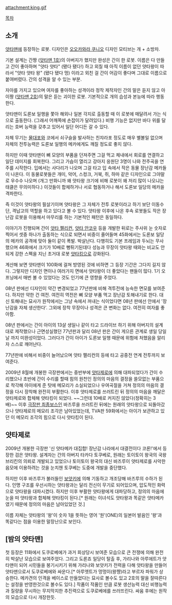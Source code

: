 attachment:king.gif

[[목차]]
== 소개 ==
[[얏타맨]]에 등장하는 로봇.
디자인은 [[오오카와라 쿠니오]]
디자인 모티브는 개 + 소방차.

기본 설계는 간짱 ([[얏타맨 1호]])의 아버지가 했지만 완성은 간이 한 로봇. 이름은 다 만들고 간이 좋아하며 "얏타 얏타" (됐다 됐다!) 하고 외칠 때 아직 이름이 없던 얏타왕이 따라서 "얏타 얏타 왕" (됐다 됐다 멍) 이라고 외친 걸 간이 어감이 좋다며 그대로 이름으로 붙여버렸다. 간의 성격을 알 수 있는 부분.

자아를 가지고 있으며 여자를 좋아하는 성격이라 정작 제작자인 간의 말은 듣지 않고 아이짱 ([[얏타맨 2호]])의 말은 듣는 괴이한 로봇. 기본적으로 개의 습성과 본능에 따라 행동한다.

얏타맨이 도론보 일행을 쫓아 해외나 일본 각지로 출동할 때 이 로봇에 매달려서 가는 식으로 출동한다. (그래서 어깨쪽에 손잡이가 달려있다.) 비행 기능은 없지만 바다 위를 달리는 호버 능력을 갖추고 있어서 일단 어디든 갈 수 있다.

자체 무기는 [[물대포]]와 코에서 쇠구슬을 발사하는 친쟈라포 정도로 매우 별볼일 없으며 자체의 전투능력은 도론보 일행의 메카에게도 깨질 정도로 좋지 않다.

하지만 이때 얏타맨이 뼈 모양의 부품을 던져주면 그걸 먹고 체내에서 회로를 연결하고 일단 데미지를 회복한다. 그리고 가슴이 열리고 강아지 응원단 3명이 나와 전주곡을 연주를 시작한다. 입에서는 사다리가 나오며 그걸 타고 입 속에서 작은 동물 장난감 메카들이 나온다. 이 동물로봇들은 개미, 악어, 스컹크, 거북, 쥐, 하마 같은 디자인으로 그야말로 우수수 나오며 (개그 만화니까 왜 얏타왕 크기에 비해 로봇이 왜 저리 많이 나오냐는 태클은 무의미하다.) 이것들이 합체하거나 서로 협동하거나 해서 도론보 일당의 메카을 격파한다. 

즉 이것이 얏타왕의 필살기이며 얏타왕은 그 자체가 전투 로봇이라고 하기 보단 이동수단, 격납고의 역할을 하고 있다고 볼 수 있다. 얏타왕 이후에 나온 후속 로봇들도 작은 장난감 로봇을 이용해서 마무리를 하는 기본적인 패턴은 동일하다.

이야기가 진행되며 간이 [[얏타 펠리컨]], [[얏타 안코우]] 등을 개발한 뒤로는 주사위 눈 숫자로 찍어서 셋중 하나가 출동하는 식으로 되면서 비중이 줄어들며 45화에서는 도론보 일당의 메카의 공격에 맞아 둘이 같이 폭발. 박살난다. 다행히도 기본 프레임과 두뇌는 무사했으며 46화에서 크기가 10배로 뻥튀기된데다 성능과 무장이 얏타왕 때와는 비교도 안되게 강한 스펙을 지닌 초거대 로봇 [[얏타킹]]으로 강화된다.

계산해 보면 얏타맨이 100화에 걸쳐 방영된 것에 비하면 그 등장 기간은 그다지 길지 않다. 그렇지만 디자인 면이나 여러가지 면에서 얏타왕이 더 좋았다는 팬들이 많다. 1기 오프닝에서 매번 볼 수 있었다는 것도 인기에 큰 영향을 주었다.

08년 판에선 디자인이 약간 변경되었고 77년판에 비해 격투전에 능숙한 면모를 보여준다. 하지만 약한 건 여전. 여전히 역전은 뼈 모양 부품 먹고 장난감 토해내기로 한다. 대신 토해내는 묘사가 원작에서는 그냥 속에서 꺼내는 식이었다면 08년 판에선 안에서 '장난감을 자체 생산한다'. 그외에 장착 무장이나 성격은 큰 변화는 없다. 여전히 여자를 좋아함.

08년 판에서는 간이 아이의 13살 생일나 같이 타고 드라이브 하기 위해 아버지의 설계대로 제작했으나 근면성실했던 77년판과 달리 08년 판은 간이 게으른 관계로 생일 당일날 까지 미완성이었다. 그러다가 간이 아이가 도론보 일행 때문에 위험에 처했음을 알리자 스스로 깨어난다.

77년판에 비해서 비중이 늘어났으며 얏타 팰리컨의 등에 타고 공중전 연계 전투까지 보여준다. 

2009년 8월에 개봉한 극장판에서는 중반부에 [[얏타제로]]에 의해 대파되었다가 간이 수리했으나 초반에 간이 수리를 할때 힘의 원천인 정의의 마음의 결정을 쓸모없는 부품으로 착각해 아이에게 준 탓에 메모리가 소실되었으나 우여곡절을 거쳐 정의의 마음의 결정을 다시 장착해 완전히 부활한다. 이후 얏타제로를 쓰러트린 뒤 정의의 마음을 깨달은 얏타제로와 합체해 얏타킹이 되었다. ~~그런데 10배로 커지진 않았다(정확히는 3배)~~ 이후 [[극장판 최종보스]]인 바즈루을 쓰러트린 뒤에는 원래의 얏타왕으로 되돌아갔으나 얏타제로의 메모리 조각은 남아있었는데, TVA판 59화에서는 아이가 보관하고 있던 이 메모리 조각의 힘으로 다시 얏타킹이 된다.

== 얏타제로 ==
2009년 개봉한 극장판 '신 얏타메카 대집합! 장난감 나라에서 대결전이다 코론!'에서 등장한 검은 얏타왕. 설계자는 간의 아버지 타카다 토쿠베로, 원래는 토이토이 왕국의 국왕 브리킨의 의뢰로 개발되고 있었으나 토이토이 왕국의 대신 바즈루이 얏타제로를 사악한 음모에 이용하려는 것을 눈치챈 토쿠베는 도중에 개발을 중단했다.

하지만 이후 바즈루가 불러들인 [[보얏키]]에 의해 기동하고 개조당해 바즈루의 수하가 된다. 인명 구조를 우선시하는 얏타왕과는 달리 전신이 무기로 되어있으며, 압도적인 화력으로 얏타왕을 대파시켰다. 하지만 이후 부활한 얏타왕에게 대파당하고, 정의의 마음에 눈을 떠 얏타왕과 합체해 얏타킹이 된다.[* 원래는 이녀석도 얏타왕과 똑같은 얏타메카였기 때문에 정의의 마음은 남아있었던 것.]

이름 자체는 얏타왕의 '왕'이 숫자 1을 뜻하는 영어 '원'(ONE)의 일본어 발음인 '왕'과 똑같다는 점을 이용한 말장난으로 보인다. 

== [밤의 얏타맨] ==
첫 등장은 11화에서 도쿠로베에가 과거 회상당시 보여준 모습으로 큰 전쟁에 의해 완전히 박살난 모습으로 보여주었다. 그리고 도론죠 일당이 탈출 후, 가리나와 아루에트가 얏타맨이 되어 시민들을 봉기시키기 위해 가리나와 보얏키가 전력을 다해 얏타왕을 만들어 얏타맨으로서 도쿠로베에와 싸운다.[* 아루엣트가 멍멍이(왕쨩)라고 부르자 파워가 상승한다. 메카견의 인격을 베이스로 만들었다는 묘사로 볼수도 있고 2호의 말을 잘따른다는 설정을 반영한것으로 볼수도 있다.] 작품이 작품인 만큼 로봇 생산능력 대신 비행능력과 질량을 무시하는 무지막지한 추진력으로 도쿠로베에를 쓰러뜨린다. 싸움 후에는 원작의 모습으로 다시 개장한듯.
